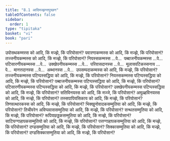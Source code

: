 ```yaml
---
title: "8.1 आदिमज्झन्तपुच्छन"
tableOfContents: false
sidebar:
  order: 1
type: "tipitaka"
basket: "vi"
book: "pari"
---
```



<DynamicBreadcrumb />

<Division number="332" book="pari">

<Paragraph number="1593" book="pari">
उपोसथकम्मस्स को आदि, किं मज्झे, किं परियोसानं? पवारणाकम्मस्स को आदि, किं मज्झे, किं परियोसानं? तज्जनीयकम्मस्स को आदि, किं मज्झे, किं परियोसानं? नियस्सकम्मस्स …पे…  पब्बाजनीयकम्मस्स …पे…  पटिसारणीयकम्मस्स …पे…  उक्खेपनीयकम्मस्स …पे…  परिवासदानस्स …पे…  मूलायपटिकस्सनाय …पे…  मानत्तदानस्स …पे…  अब्भानस्स …पे…  उपसम्पदाकम्मस्स को आदि, किं मज्झे, किं परियोसानं? तज्जनीयकम्मस्स पटिप्पस्सद्धिया को आदि, किं मज्झे, किं परियोसानं? नियस्सकम्मस्स पटिप्पस्सद्धिया को आदि, किं मज्झे, किं परियोसानं? पब्बाजनीयकम्मस्स पटिप्पस्सद्धिया को आदि, किं मज्झे, किं परियोसानं? पटिसारणीयकम्मस्स पटिप्पस्सद्धिया को आदि, किं मज्झे, किं परियोसानं? उक्खेपनीयकम्मस्स पटिप्पस्सद्धिया को आदि, किं मज्झे, किं परियोसानं? सतिविनयस्स को आदि, किं मज्जे, किं परियोसानं? अमूळ्हविनयस्स को आदि, किं मज्झे, किं परियोसानं? तस्सपापियसिकाय को आदि, किं मज्झे, किं परियोसानं? तिणवत्थारकस्स को आदि, किं मज्झे, किं परियोसानं? भिक्खुनोवादकसम्मुतिया को आदि, किं मज्झे, किं परियोसानं? तिचीवरेन अविप्पवाससम्मुतिया को आदि, किं मज्झे, किं परियोसानं? सन्थतसम्मुतिया को आदि, किं मज्झे, किं परियोसानं? रूपियछड्डकसम्मुतिया को आदि, किं मज्झे, किं परियोसानं? साटियग्गाहापकसम्मुतियो को आदि, किं मज्झे, किं परियोसानं? पत्तग्गाहापकसम्मुतिया को आदि, किं मज्झे, किं परियोसानं? दण्डसम्मुतिया को आदि, किं मज्झे, किं परियोसानं? सिक्कासम्मुतिया को आदि, किं मज्झे, किं परियोसानं? दण्डसिक्कासम्मुतिया को आदि, किं मज्झे, किं परियोसानं?
</Paragraph>
</Division>